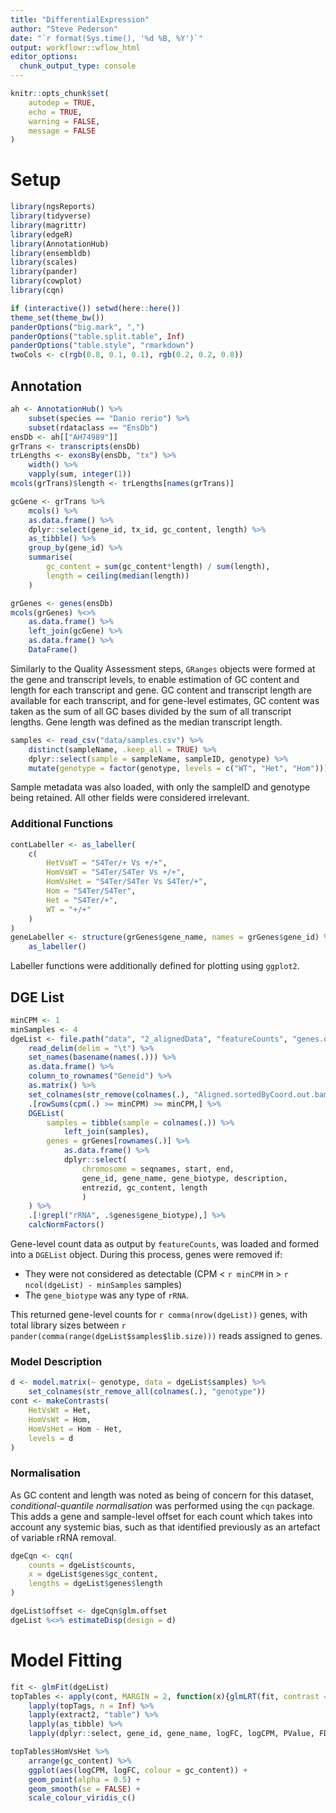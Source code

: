 ```yaml
---
title: "DifferentialExpression"
author: "Steve Pederson"
date: "`r format(Sys.time(), '%d %B, %Y')`"
output: workflowr::wflow_html
editor_options:
  chunk_output_type: console
---
```


```r
knitr::opts_chunk$set(
    autodep = TRUE,
	echo = TRUE,
	warning = FALSE,
	message = FALSE
)
```

# Setup

```r
library(ngsReports)
library(tidyverse)
library(magrittr)
library(edgeR)
library(AnnotationHub)
library(ensembldb)
library(scales)
library(pander)
library(cowplot)
library(cqn)
```

```r
if (interactive()) setwd(here::here())
theme_set(theme_bw())
panderOptions("big.mark", ",")
panderOptions("table.split.table", Inf)
panderOptions("table.style", "rmarkdown")
twoCols <- c(rgb(0.8, 0.1, 0.1), rgb(0.2, 0.2, 0.8))
```

## Annotation

```r
ah <- AnnotationHub() %>%
	subset(species == "Danio rerio") %>%
	subset(rdataclass == "EnsDb")
ensDb <- ah[["AH74989"]]
grTrans <- transcripts(ensDb)
trLengths <- exonsBy(ensDb, "tx") %>%
	width() %>%
	vapply(sum, integer(1))
mcols(grTrans)$length <- trLengths[names(grTrans)]
```


```r
gcGene <- grTrans %>%
    mcols() %>%
    as.data.frame() %>%
    dplyr::select(gene_id, tx_id, gc_content, length) %>%
    as_tibble() %>%
    group_by(gene_id) %>%
    summarise(
        gc_content = sum(gc_content*length) / sum(length),
        length = ceiling(median(length))
    )
```

```r
grGenes <- genes(ensDb)
mcols(grGenes) %<>%
    as.data.frame() %>%
    left_join(gcGene) %>%
    as.data.frame() %>%
    DataFrame()
```

Similarly to the Quality Assessment steps, `GRanges` objects were formed at the gene and transcript levels, to enable estimation of GC content and length for each transcript and gene.
GC content and transcript length are available for each transcript, and for gene-level estimates, GC content was taken as the sum of all GC bases divided by the sum of all transcript lengths.
Gene length was defined as the median transcript length.


```r
samples <- read_csv("data/samples.csv") %>%
    distinct(sampleName, .keep_all = TRUE) %>%
    dplyr::select(sample = sampleName, sampleID, genotype) %>%
    mutate(genotype = factor(genotype, levels = c("WT", "Het", "Hom")))
```

Sample metadata was also loaded, with only the sampleID and genotype being retained. 
All other fields were considered irrelevant.

### Additional Functions

```r
contLabeller <- as_labeller(
	c(
		HetVsWT = "S4Ter/+ Vs +/+",
		HomVsWT = "S4Ter/S4Ter Vs +/+",
		HomVsHet = "S4Ter/S4Ter Vs S4Ter/+",
		Hom = "S4Ter/S4Ter",
		Het = "S4Ter/+",
		WT = "+/+"
	)
)
geneLabeller <- structure(grGenes$gene_name, names = grGenes$gene_id) %>%
	as_labeller()
```

Labeller functions were additionally defined for plotting using `ggplot2`.

## DGE List

```r
minCPM <- 1
minSamples <- 4
dgeList <- file.path("data", "2_alignedData", "featureCounts", "genes.out") %>%
	read_delim(delim = "\t") %>%
	set_names(basename(names(.))) %>%
	as.data.frame() %>%
	column_to_rownames("Geneid") %>%
	as.matrix() %>% 
	set_colnames(str_remove(colnames(.), "Aligned.sortedByCoord.out.bam")) %>%
	.[rowSums(cpm(.) >= minCPM) >= minCPM,] %>%
    DGEList(
        samples = tibble(sample = colnames(.)) %>%
            left_join(samples),
        genes = grGenes[rownames(.)] %>%
            as.data.frame() %>%
            dplyr::select(
                chromosome = seqnames, start, end, 
                gene_id, gene_name, gene_biotype, description, 
                entrezid, gc_content, length
                )
    ) %>%
    .[!grepl("rRNA", .$genes$gene_biotype),] %>%
    calcNormFactors()
```

Gene-level count data as output by `featureCounts`, was loaded and formed into a `DGEList` object.
During this process, genes were removed if:

- They were not considered as detectable (CPM < `r minCPM` in > `r ncol(dgeList) - minSamples` samples)
- The `gene_biotype` was any type of `rRNA`.

This returned gene-level counts for `r comma(nrow(dgeList))` genes, with total library sizes between `r pander(comma(range(dgeList$samples$lib.size)))` reads assigned to genes.

### Model Description

```r
d <- model.matrix(~ genotype, data = dgeList$samples) %>%
    set_colnames(str_remove_all(colnames(.), "genotype"))
cont <- makeContrasts(
    HetVsWt = Het,
    HomVsWt = Hom,
    HomVsHet = Hom - Het,
    levels = d
)
```


### Normalisation

As GC content and length was noted as being of concern for this dataset, *conditional-quantile normalisation* was performed using the `cqn` package.
This adds a gene and sample-level offset for each count which takes into account any systemic bias, such as that identified previously as an artefact of variable rRNA removal.

```r
dgeCqn <- cqn(
    counts = dgeList$counts,
    x = dgeList$genes$gc_content,
    lengths = dgeList$genes$length
)
```

```r
dgeList$offset <- dgeCqn$glm.offset
dgeList %<>% estimateDisp(design = d)
```

# Model Fitting

```r
fit <- glmFit(dgeList)
topTables <- apply(cont, MARGIN = 2, function(x){glmLRT(fit, contrast = x)}) %>% 
    lapply(topTags, n = Inf) %>% 
    lapply(extract2, "table") %>% 
    lapply(as_tibble) %>%
    lapply(dplyr::select, gene_id, gene_name, logFC, logCPM, PValue, FDR, everything())
```

```r
topTables$HomVsHet %>%
    arrange(gc_content) %>%
    ggplot(aes(logCPM, logFC, colour = gc_content)) +
    geom_point(alpha = 0.5) +
    geom_smooth(se = FALSE) +
    scale_colour_viridis_c()
```

